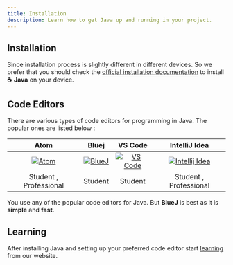 ```yaml
---
title: Installation
description: Learn how to get Java up and running in your project.
---
```



## Installation

Since installation process is slightly different in different devices. So we prefer that you should check the [official installation documentation](https://www.java.com/en/download/help/download_options.html) to install **☕ Java** on your device.

## Code Editors

There are various types of code editors for programming in Java. The popular ones are listed below :

<div className="mt-8" />

|                     Atom                     |                      Bluej                       |                              VS Code                              |                                 IntelliJ Idea                                  |
| :------------------------------------------: | :----------------------------------------------: | :---------------------------------------------------------------: | :----------------------------------------------------------------------------: |
| [![Atom](https://javaistic.vercel.app/img/gs/atom.png)](https://atom.io) | [![BlueJ](https://javaistic.vercel.app/img/gs/bluej.png)](https://bluej.org) | [![VS Code](https://javaistic.vercel.app/img/gs/vs-code.png)](https://code.visualstudio.com/) | [![Intellij Idea](https://javaistic.vercel.app/img/gs/intellij-idea.png)](https://www.jetbrains.com/idea/) |
|            Student , Professional            |                     Student                      |                                  Student                                  |                      Student , Professional                       |                                  Professional                                  |


  You use any of the popular code editors for Java. But <b>BlueJ</b> is best as it is <b>simple</b> and <b>fast</b>.



## Learning

After installing Java and setting up your preferred code editor start [learning](/java-introduction/introduction) from our website.

<div className="mt-8"/>

